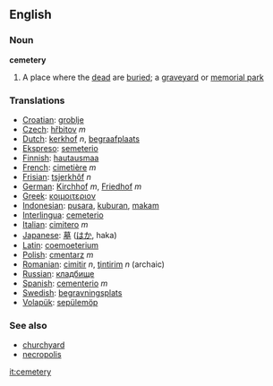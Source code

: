 ==English==
=== Noun ===
{{wikipedia}}
'''cemetery'''
# A place where the [[dead]] are [[buried]]; a [[graveyard]] or [[memorial park]]

=== Translations === 
*[[Croatian]]: [[groblje]]
*[[Czech]]: [[hřbitov]] ''m''
*[[Dutch]]: [[kerkhof]] ''n'', [[begraafplaats]]
*[[Ekspreso]]: [[semeterio]]
*[[Finnish]]: [[hautausmaa]]
*[[French]]: [[cimetière]] ''m''
*[[Frisian]]: [[tsjerkhôf]] ''n''
*[[German]]: [[Kirchhof]] ''m'', [[Friedhof]] ''m''
*[[Greek]]: [[κοιμοιτεριον]]
*[[Indonesian]]: [[pusara]], [[kubur|kuburan]], [[makam]] 
*[[Interlingua]]: [[cemeterio]] 
*[[Italian]]: [[cimitero]] ''m''
*[[Japanese]]: [[墓]] ([[はか]], haka)
*[[Latin]]: [[coemoeterium]]
*[[Polish]]: [[cmentarz]] ''m''
*[[Romanian]]: [[cimitir]] ''n'', [[ţintirim]] ''n'' (archaic)
*[[Russian]]: [[кладбище]]
*[[Spanish]]: [[cementerio]] ''m''
*[[Swedish]]: [[begravningsplats]]
*[[Volapük]]: [[sepülemöp]]

===See also===
*[[churchyard]]
*[[necropolis]]

[[it:cemetery]]